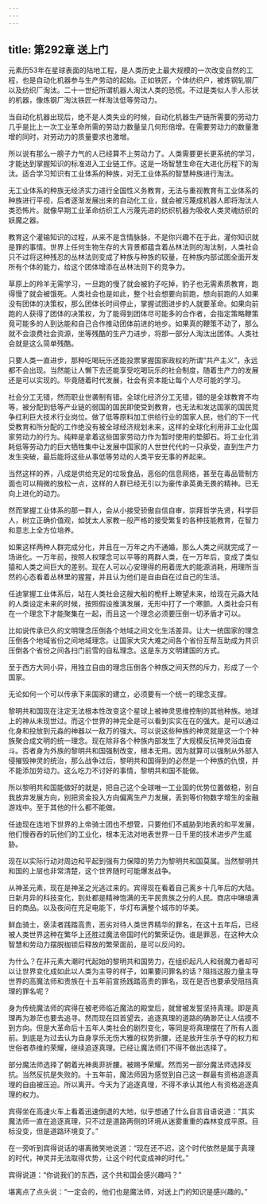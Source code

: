 ```yaml
---
---
---
```

title: 第292章 送上门
---



元素历53年在星球表面的陆地工程，是人类历史上最大规模的一次改变自然的工程，也是自动化机器参与生产劳动的起始。正如铁匠，个体纺织户，被炼钢轧钢厂以及纺织厂淘汰。二十一世纪所谓机器人淘汰人类的恐慌。不过是类似人手人形状的机器，像炼钢厂淘汰铁匠一样淘汰低等劳动力。

当自动化机器出现后，绝不是人类失业的时候，自动化机器生产链所需要的劳动力几乎是比上一次工业革命所需的劳动力数量呈几何形倍增。在需要劳动力的数量激增的同时，对劳动力的质量要求也激增。

所以说有那么一膀子力气的人已经算不上劳动力了。人类需要更长更系统的学习，才能达到掌握知识的标准进入工业链工作。这是一场智慧生命在大进化历程下的淘汰。适合学习知识有工业体系的种族，对无工业体系的智慧种族进行淘汰。

无工业体系的种族无经济实力进行全国性义务教育，无法与重视教育有工业体系的种族进行平视，后者逐渐发展出来的自动化工业，就会被污蔑成机器人即将淘汰人类恐怖片。就像早期工业革命纺织工人污蔑先进的纺织机器为吸收人类灵魂纺织的妖魔之器。

教育这个灌输知识的过程，从来不是含情脉脉，不是你兴趣不在于此，灌你知识就是罪的事情。世界上任何生物生存的大背景都蕴含着丛林法则的淘汰制，人类社会只不过将这种残忍的丛林法则变成了种族与种族的较量，在种族内部试图全面开发所有个体的能力，给这个团体增添在丛林法则下的竞争力。

草原上的羚羊无需学习，一旦跑的慢了就会被豹子吃掉，豹子也无需素质教育，跑得慢了就会被饿死。人类社会也是如此，整个社会想要向前跑，想向前跑的人如果没有团体的决策权，那么团体长时间停止，掌握试图进步的人就要革命。如果向前跑的人获得了团体的决策权，为了能得到团体尽可能多的合作者，会指定策略鞭策竟可能多的人到达能和自己合作推动团体前进的地步。如果真的鞭策不动了，那么就不会浪费社会资源，坐等残酷的生产力进步，将那一部分人淘汰出团体。人类社会就是这么简单残酷。

只要人类一直进步，那种吃喝玩乐还能投票掌握国家政权的所谓“共产主义”，永远都不会出现。当然能让人懒下去还能享受吃喝玩乐的社会制度，随着生产力的发展还是可以实现的。毕竟随着时代发展，社会有资本能让每个人尽可能的学习。

社会分工无错，然而职业世袭制有错。全球化经济分工无错，错的是全球教育不均等，被分配到低等产业链的弱国的国民即使受到教育，也无法和发达国家的国民竞争红利巨大技术行业岗位。做了低等原料加工供给行业的国家人民，他们的下一代受教育和所分配的工作绝没有被全球经济规划未来，这样的全球化利用非工业化国家劳动力的行为。纯粹是拿着这些国家劳动力作为暂时使用的垫脚石。将工业化消耗低等劳动力的巨大牺牲集中让发展中国家的人世世代代的一只承受，直到生产力发生突破，最后能将这些从事低等劳动的人类平安无事的养起来。

当然这样的养，八成是供给充足的垃圾食品，恶俗的信息网络，甚至在毒品管制方面也可以稍微的放松一点，这样的人群已经无引以为豪传承英勇无畏的精神。已无向上进化的动力。

然而掌握工业体系的那一群人，会从小接受骄傲自信自审，崇拜哲学先贤，科学巨人，树立正确价值观，如犹太人家教一般严格的接受繁复的各种技能教育，在智力和意志上全方位培养。

如果这样两种人群完成分化，并且在一万年之内不通婚，那么人类之间就完成了一场进化。一万年前，按照人权理念可以平等的两群人类，在一万年后，变成了类似猿和人类之间巨大的差别。现在人可以心安理得的用着庞大的能源消耗，用理所当然的心态看着丛林里的猩猩，并且认为他们是自由自在过自己的生活。

任迪掌握工业体系后，站在人类社会这艘大船的桅杆上瞭望未来，给现在元淼大陆的人类设定未来的时候，按照假设推演发展，无形中打了一个寒颤。人类社会只有在一个理念下才能聚集在一起，而且这一个理念必须要压倒一切矛盾才可以。

比如说传承已久的文明理念压倒各个地域之间文化生活差异。让大一统国家的理念压倒各个地域省份之间地域理念。让国家大灾大难之间各个省份互帮互助成为共识压倒各个省份之间各扫门前雪的自私理念。这是东方文明建国的方式。

至于西方大同小异，用独立自由的理念压倒各个种族之间天然的斥力，形成了一个国家。

无论如何一个可以传承下来国家的建立，必须要有一个统一的理念支撑。

黎明共和国现在注定无法根本性改变这个星球上被神灵思维控制的其他种族。地球上的神从未现世过。而这个世界的神完全是可以看到实实在在的强大。是可以通过化身和投放到元淼的神器以一敌万的强大。可以说这些种族的神灵就是这一个个种族聚合成文明的统一理念。现在除非各个种族内部发生了大规模反抗神灵浴血奋斗。否者身为外族的黎明共和国强制改变，根本无用。因为就算可以强制从外部入侵摧毁神灵的统治，那么战争过后，黎明共和国得到的必然是一个种族的仇恨，并不能添加劳动力。这么吃力不讨好的事情，黎明共和国不能做。

所以黎明共和国能做好的就是，把自己这个全球唯一工业国的优势位置做稳，别自我放弃发展方向，别把资金投入方向偏离生产力发展，丢到等价物数字增生的金融游戏中。至于其他的什么都不能做。

任迪现在连地下世界的上帝骑士团也不想管，只要他们不威胁到地表的和平发展，他们慢吞吞的玩他们的工业化，根本无法对地表世界一日千里的技术进步产生威胁。

现在以实际行动对周边和平起到强有力保障的势力为黎明共和国莫属。当然黎明共和国的上层也非常清楚，这个世界随时可能爆发战争。

从神圣元素，现在是神圣之光逃过来的。宾得现在看着自己离乡十几年后的大陆。日新月异的科技变化，到处都是精神饱满的无平民贵族之分的人民。商店中琳琅满目的商品。以及夜间在充足电能下，华灯布满整个城市的华美。

鲜血骑士，亵渎者践踏高贵，恶劣对待人类世界精华的罪名，在这十五年后，已经被人类世界这种在繁华上还胜过魔法帝国时代的繁荣证伪。谁是罪恶，在这种大众智慧和劳动力摆脱枷锁后释放的繁荣面前，是可以反问的。

为什么？在非元素大潮时代起始的黎明共和国势力，在组织起凡人和弱魔力者却可以让世界变化成如此以人类为主导的样子，如果要问罪名的话？阻挡这股力量主导世界的高魔法师和贵族在十五年前宣扬践踏高贵的罪名，现在是否也要承受阻挡真理的罪名呢？

身为传统魔法师的宾得在被老师临近魔法的殿堂后，就曾被发誓坚持真理。即是真理再为渺茫也要去追寻。然而现在回首望去，追逐真理的道路的确渺茫让人估摸不到方向。但是大革命后十五年人类社会的剧烈变化，等同是将真理摆在了所有人面前。到底是为过去认为自身享乐无伤大雅的权势折腰，还是放开生杀予夺的权力和世俗者恭维的荣耀，继续追逐真理。已经让魔法师们不得不做出选择了。

部分魔法师选择了朝着光神奥菲折腰。被赐予荣耀。然而另一部分魔法师选择反抗。当然反抗是失败的。十五年前，魔法师因为感觉到自己这一群最有资格追逐真理的自由被压迫。所以离开。今天为了追逐真理，不得不承认其他人有资格追逐真理的权力。

宾得坐在高速火车上看着迅速倒退的大地，似乎想通了什么自言自语说道：“其实魔法师一直在追逐真理，只不过是道路两侧的环境从迷雾重重的森林变成平原。目标没变，但是道路环境变了。”

在一旁听到宾得说话的堪离微笑地说道：“现在还不迟，这个时代依然是属于真理的时代，神灵并无法取得优势，让这个时代变成神的时代。”

宾得说道：“你说我们的东西，这个共和国会感兴趣吗？”

堪离点了点头说：“一定会的，他们也是魔法师，对送上门的知识是感兴趣的。”